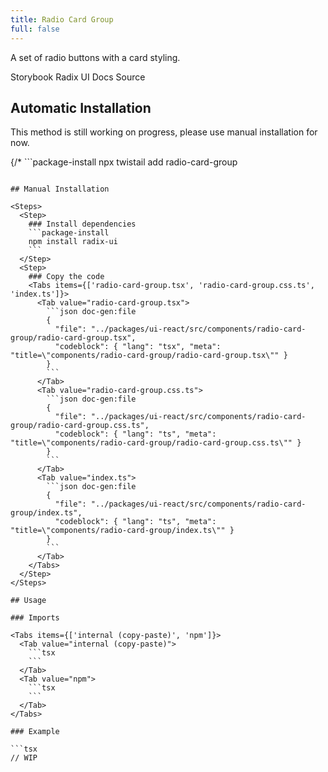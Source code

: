 ```yaml
---
title: Radio Card Group
full: false
---
```


A set of radio buttons with a card styling.

<Badges>
  <BadgeLink href="https://storybook.twistail.com/?path=/docs/base-components-radiocardgroup--default" external>
    Storybook
  </BadgeLink>
  <BadgeLink href="https://www.radix-ui.com/primitives/docs/components/radio-group#api-reference" external>
    Radix UI Docs
  </BadgeLink>
  <BadgeLink href="https://github.com/riipandi/twistail/tree/main/packages/ui-react/src/components/radio-card-group" external>
    Source
  </BadgeLink>
</Badges>

## Automatic Installation

<Callout type='warn'>
  This method is still working on progress, please use manual installation for now.
</Callout>

{/* ```package-install
npx twistail add radio-card-group
``` */}

## Manual Installation

<Steps>
  <Step>
    ### Install dependencies
    ```package-install
    npm install radix-ui
    ```
  </Step>
  <Step>
    ### Copy the code
    <Tabs items={['radio-card-group.tsx', 'radio-card-group.css.ts', 'index.ts']}>
      <Tab value="radio-card-group.tsx">
        ```json doc-gen:file
        {
          "file": "../packages/ui-react/src/components/radio-card-group/radio-card-group.tsx",
          "codeblock": { "lang": "tsx", "meta": "title=\"components/radio-card-group/radio-card-group.tsx\"" }
        }
        ```
      </Tab>
      <Tab value="radio-card-group.css.ts">
        ```json doc-gen:file
        {
          "file": "../packages/ui-react/src/components/radio-card-group/radio-card-group.css.ts",
          "codeblock": { "lang": "ts", "meta": "title=\"components/radio-card-group/radio-card-group.css.ts\"" }
        }
        ```
      </Tab>
      <Tab value="index.ts">
        ```json doc-gen:file
        {
          "file": "../packages/ui-react/src/components/radio-card-group/index.ts",
          "codeblock": { "lang": "ts", "meta": "title=\"components/radio-card-group/index.ts\"" }
        }
        ```
      </Tab>
    </Tabs>
  </Step>
</Steps>

## Usage

### Imports

<Tabs items={['internal (copy-paste)', 'npm']}>
  <Tab value="internal (copy-paste)">
    ```tsx
    ```
  </Tab>
  <Tab value="npm">
    ```tsx
    ```
  </Tab>
</Tabs>

### Example

```tsx
// WIP
```
